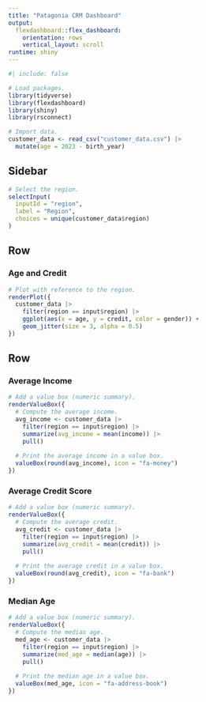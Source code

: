 ```yaml
---
title: "Patagonia CRM Dashboard"
output: 
  flexdashboard::flex_dashboard:
    orientation: rows
    vertical_layout: scroll
runtime: shiny
---
```


```r
#| include: false

# Load packages.
library(tidyverse)
library(flexdashboard)
library(shiny)
library(rsconnect)

# Import data.
customer_data <- read_csv("customer_data.csv") |> 
  mutate(age = 2023 - birth_year)
```

Sidebar {.sidebar}
------------------------------------------

```r
# Select the region.
selectInput(
  inputId = "region",
  label = "Region",
  choices = unique(customer_data$region)
)
```

Row
------------------------------------------

### Age and Credit

```r
# Plot with reference to the region.
renderPlot({
  customer_data |> 
    filter(region == input$region) |> 
    ggplot(aes(x = age, y = credit, color = gender)) +
    geom_jitter(size = 3, alpha = 0.5)
})
```

Row
------------------------------------------

### Average Income

```r
# Add a value box (numeric summary).
renderValueBox({
  # Compute the average income.
  avg_income <- customer_data |> 
    filter(region == input$region) |> 
    summarize(avg_income = mean(income)) |> 
    pull()
  
  # Print the average income in a value box.
  valueBox(round(avg_income), icon = "fa-money")
})
```

### Average Credit Score

```r
# Add a value box (numeric summary).
renderValueBox({
  # Compute the average credit.
  avg_credit <- customer_data |> 
    filter(region == input$region) |> 
    summarize(avg_credit = mean(credit)) |> 
    pull()
  
  # Print the average credit in a value box.
  valueBox(round(avg_credit), icon = "fa-bank")
})
```

### Median Age

```r
# Add a value box (numeric summary).
renderValueBox({
  # Compute the median age.
  med_age <- customer_data |> 
    filter(region == input$region) |> 
    summarize(med_age = median(age)) |> 
    pull()
  
  # Print the median age in a value box.
  valueBox(med_age, icon = "fa-address-book")
})
```

